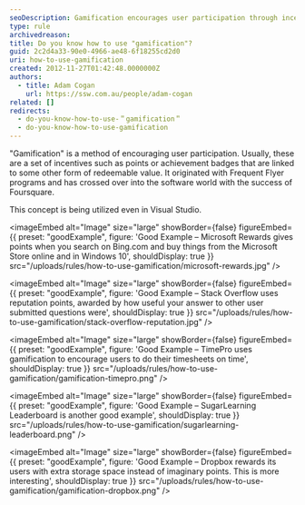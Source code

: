 ```yaml
---
seoDescription: Gamification encourages user participation through incentives and rewards, driving engagement and loyalty.
type: rule
archivedreason:
title: Do you know how to use "gamification"?
guid: 2c2d4a33-90e0-4966-ae48-6f18255cd2d0
uri: how-to-use-gamification
created: 2012-11-27T01:42:48.0000000Z
authors:
  - title: Adam Cogan
    url: https://ssw.com.au/people/adam-cogan
related: []
redirects:
  - do-you-know-how-to-use-＂gamification＂
  - do-you-know-how-to-use-gamification
---
```


"Gamification" is a method of encouraging user participation. Usually, these are a set of incentives such as points or achievement badges that are linked to some other form of redeemable value.
It originated with Frequent Flyer programs and has crossed over into the software world with the success of Foursquare.

This concept is being utilized even in Visual Studio.

<imageEmbed
  alt="Image"
  size="large"
  showBorder={false}
  figureEmbed={{
    preset: "goodExample",
    figure: 'Good Example – Microsoft Rewards gives points when you search on Bing.com and buy things from the Microsoft Store online and in Windows 10',
    shouldDisplay: true
  }}
  src="/uploads/rules/how-to-use-gamification/microsoft-rewards.jpg"
/>

<imageEmbed
  alt="Image"
  size="large"
  showBorder={false}
  figureEmbed={{
    preset: "goodExample",
    figure: 'Good Example – Stack Overflow uses reputation points, awarded by how useful your answer to other user submitted questions were',
    shouldDisplay: true
  }}
  src="/uploads/rules/how-to-use-gamification/stack-overflow-reputation.jpg"
/>

<imageEmbed
  alt="Image"
  size="large"
  showBorder={false}
  figureEmbed={{
    preset: "goodExample",
    figure: 'Good Example – TimePro uses gamification to encourage users to do their timesheets on time',
    shouldDisplay: true
  }}
  src="/uploads/rules/how-to-use-gamification/gamification-timepro.png"
/>

<imageEmbed
  alt="Image"
  size="large"
  showBorder={false}
  figureEmbed={{
    preset: "goodExample",
    figure: 'Good Example – SugarLearning Leaderboard is another good example',
    shouldDisplay: true
  }}
  src="/uploads/rules/how-to-use-gamification/sugarlearning-leaderboard.png"
/>

<imageEmbed
  alt="Image"
  size="large"
  showBorder={false}
  figureEmbed={{
    preset: "goodExample",
    figure: 'Good Example – Dropbox rewards its users with extra storage space instead of imaginary points. This is more interesting',
    shouldDisplay: true
  }}
  src="/uploads/rules/how-to-use-gamification/gamification-dropbox.png"
/>
